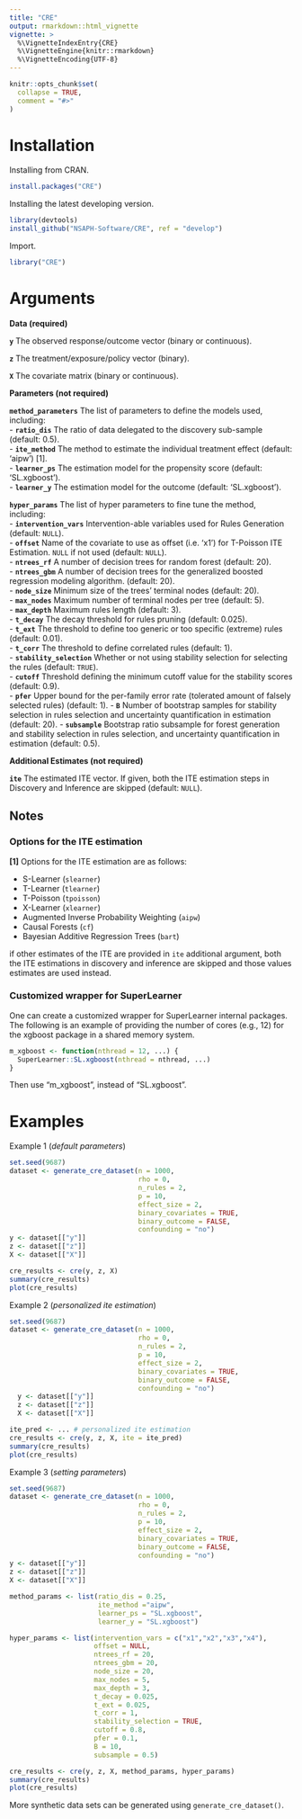 ```yaml
---
title: "CRE"
output: rmarkdown::html_vignette
vignette: >
  %\VignetteIndexEntry{CRE}
  %\VignetteEngine{knitr::rmarkdown}
  %\VignetteEncoding{UTF-8}
---
```


```r
knitr::opts_chunk$set(
  collapse = TRUE,
  comment = "#>"
)
```

# Installation

Installing from CRAN.

```r
install.packages("CRE")
```

Installing the latest developing version. 

```r
library(devtools)
install_github("NSAPH-Software/CRE", ref = "develop")
```

Import.

```r
library("CRE")
```

# Arguments

__Data (required)__   

**`y`** The observed response/outcome vector (binary or continuous).

**`z`** The treatment/exposure/policy vector (binary).  

**`X`** The covariate matrix (binary or continuous).    

__Parameters (not required)__   

**`method_parameters`** The list of parameters to define the models used, including:    
- **`ratio_dis`** The ratio of data delegated to the discovery sub-sample (default: 0.5).     
- **`ite_method`** The method to estimate the individual treatment effect (default: 'aipw') [1].      
- **`learner_ps`** The estimation model for the propensity score (default: 'SL.xgboost').     
- **`learner_y`** The estimation model for the outcome (default: 'SL.xgboost').       

**`hyper_params`** The list of hyper parameters to fine tune the method, including:    
- **`intervention_vars`** Intervention-able variables used for Rules Generation (default: `NULL`).   
- **`offset`** Name of the covariate to use as offset (i.e. 'x1') for T-Poisson ITE Estimation. `NULL` if not used (default: `NULL`).     
- **`ntrees_rf`** A number of decision trees for random forest (default: 20).       
- **`ntrees_gbm`** A number of decision trees for the generalized boosted regression modeling algorithm. (default: 20).        
- **`node_size`** Minimum size of the trees' terminal nodes (default: 20).    
- **`max_nodes`** Maximum number of terminal nodes per tree (default: 5).     
- **`max_depth`** Maximum rules length (default: 3).     
- **`t_decay`** The decay threshold for rules pruning (default: 0.025).        
- **`t_ext`** The threshold to define too generic or too specific (extreme) rules (default: 0.01).        
- **`t_corr`** The threshold to define correlated rules (default: 1).     
- **`stability_selection`** Whether or not using stability selection for selecting the rules (default: `TRUE`).    
- **`cutoff`** Threshold defining the minimum cutoff value for the stability scores (default: 0.9).    
- **`pfer`** Upper bound for the per-family error rate (tolerated amount of falsely selected rules) (default: 1).
- **`B`** Number of bootstrap samples for stability selection in rules selection and uncertainty quantification in estimation (default: 20).
- **`subsample`** Bootstrap ratio subsample for forest generation and stability selection in rules selection, and uncertainty quantification in estimation (default: 0.5).

__Additional Estimates (not required)__  

**`ite`** The estimated ITE vector. If given, both the ITE estimation steps in Discovery and Inference are skipped (default: `NULL`).    


## Notes

### Options for the ITE estimation

**[1]** Options for the ITE estimation are as follows:    

- S-Learner (`slearner`)      
- T-Learner (`tlearner`)      
- T-Poisson (`tpoisson`)     
- X-Learner (`xlearner`)     
- Augmented Inverse Probability Weighting (`aipw`)    
- Causal Forests (`cf`)     
- Bayesian Additive Regression Trees (`bart`)     

if other estimates of the ITE are provided in `ite` additional argument, both the ITE estimations in discovery and inference are skipped and those values estimates are used instead.    

### Customized wrapper for SuperLearner

One can create a customized wrapper for SuperLearner internal packages. The following is an example of providing the number of cores (e.g., 12) for the xgboost package in a shared memory system. 

```R
m_xgboost <- function(nthread = 12, ...) {
  SuperLearner::SL.xgboost(nthread = nthread, ...)
}
```

Then use "m_xgboost", instead of "SL.xgboost".  

# Examples

Example 1 (*default parameters*)
```R
set.seed(9687)
dataset <- generate_cre_dataset(n = 1000, 
                                rho = 0, 
                                n_rules = 2, 
                                p = 10,
                                effect_size = 2, 
                                binary_covariates = TRUE,
                                binary_outcome = FALSE,
                                confounding = "no")
y <- dataset[["y"]]
z <- dataset[["z"]]
X <- dataset[["X"]]

cre_results <- cre(y, z, X)
summary(cre_results)
plot(cre_results)
```

Example 2 (*personalized ite estimation*)
```R
set.seed(9687)
dataset <- generate_cre_dataset(n = 1000, 
                                rho = 0, 
                                n_rules = 2, 
                                p = 10,
                                effect_size = 2, 
                                binary_covariates = TRUE,
                                binary_outcome = FALSE,
                                confounding = "no")
  y <- dataset[["y"]]
  z <- dataset[["z"]]
  X <- dataset[["X"]]

ite_pred <- ... # personalized ite estimation
cre_results <- cre(y, z, X, ite = ite_pred)
summary(cre_results)
plot(cre_results)
```

Example 3 (*setting parameters*)
```R
set.seed(9687)
dataset <- generate_cre_dataset(n = 1000, 
                                rho = 0, 
                                n_rules = 2, 
                                p = 10,
                                effect_size = 2, 
                                binary_covariates = TRUE,
                                binary_outcome = FALSE,
                                confounding = "no")
y <- dataset[["y"]]
z <- dataset[["z"]]
X <- dataset[["X"]]

method_params <- list(ratio_dis = 0.25,
                      ite_method ="aipw",
                      learner_ps = "SL.xgboost",
                      learner_y = "SL.xgboost")

hyper_params <- list(intervention_vars = c("x1","x2","x3","x4"),
                     offset = NULL,
                     ntrees_rf = 20,
                     ntrees_gbm = 20,
                     node_size = 20,
                     max_nodes = 5,
                     max_depth = 3,
                     t_decay = 0.025,
                     t_ext = 0.025,
                     t_corr = 1,
                     stability_selection = TRUE,
                     cutoff = 0.8,
                     pfer = 0.1,
                     B = 10,
                     subsample = 0.5)

cre_results <- cre(y, z, X, method_params, hyper_params)
summary(cre_results)
plot(cre_results)
```

More synthetic data sets can be generated using `generate_cre_dataset()`.
